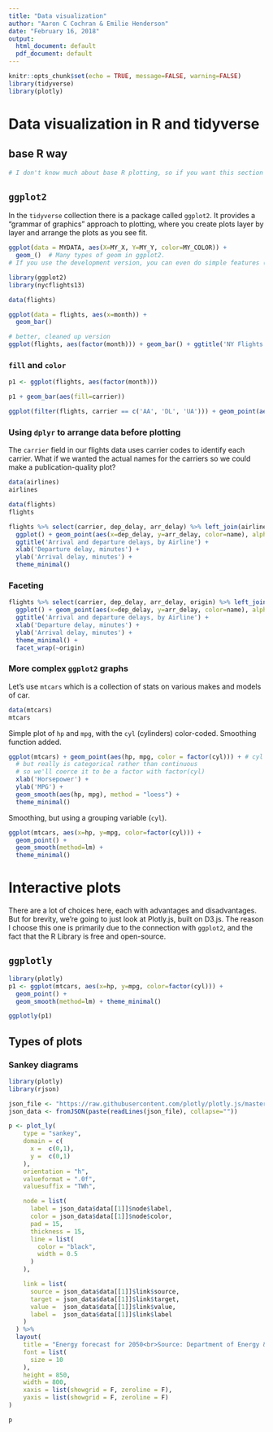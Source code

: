 ```yaml
---
title: "Data visualization"
author: "Aaron C Cochran & Emilie Henderson"
date: "February 16, 2018"
output:
  html_document: default
  pdf_document: default
---
```


```r
knitr::opts_chunk$set(echo = TRUE, message=FALSE, warning=FALSE)
library(tidyverse)
library(plotly)
```

# Data visualization in R and tidyverse

## base R way

```r
# I don't know much about base R plotting, so if you want this section please take it
```


## `ggplot2`

In the `tidyverse` collection there is a package called `ggplot2`. It provides a "grammar of graphics" approach to plotting, where you create plots layer by layer and arrange the plots as you see fit. 



```r

ggplot(data = MYDATA, aes(X=MY_X, Y=MY_Y, color=MY_COLOR)) +
  geom_()  # Many types of geom in ggplot2. 
# If you use the development version, you can even do simple features (spatial)

```


```r
library(ggplot2)
library(nycflights13)

data(flights)

ggplot(data = flights, aes(x=month)) +
  geom_bar()

```

```r
# better, cleaned up version
ggplot(flights, aes(factor(month))) + geom_bar() + ggtitle('NY Flights by Month, 2013') + xlab('Month') + ylab('Count') + theme_minimal()
```

### `fill` and `color` 

```r
p1 <- ggplot(flights, aes(factor(month))) 

p1 + geom_bar(aes(fill=carrier))

```

```r
ggplot(filter(flights, carrier == c('AA', 'DL', 'UA'))) + geom_point(aes(x=dep_delay, y=arr_delay, color=carrier))
```

### Using `dplyr` to arrange data before plotting

The `carrier` field in our flights data uses carrier codes to identify each carrier. What if we wanted the actual names for the carriers so we could make a publication-quality plot?

```r
data(airlines)
airlines

data(flights)
flights
```

```r
flights %>% select(carrier, dep_delay, arr_delay) %>% left_join(airlines, by="carrier") %>% filter(carrier == c("AA","UA", "DL")) %>% 
  ggplot() + geom_point(aes(x=dep_delay, y=arr_delay, color=name), alpha=.5) +
  ggtitle('Arrival and departure delays, by Airline') +
  xlab('Departure delay, minutes') + 
  ylab('Arrival delay, minutes') +
  theme_minimal()
```

### Faceting

```r
flights %>% select(carrier, dep_delay, arr_delay, origin) %>% left_join(airlines, by="carrier") %>% filter(carrier == c("AA","UA", "DL")) %>% 
  ggplot() + geom_point(aes(x=dep_delay, y=arr_delay, color=name), alpha=.5) +
  ggtitle('Arrival and departure delays, by Airline') +
  xlab('Departure delay, minutes') + 
  ylab('Arrival delay, minutes') +
  theme_minimal() +
  facet_wrap(~origin)
```

### More complex `ggplot2` graphs


Let's use `mtcars` which is a collection of stats on various makes and models of car. 
```r
data(mtcars)
mtcars
```

Simple plot of `hp` and `mpg`, with the `cyl` (cylinders) color-coded. Smoothing function added.
```r
ggplot(mtcars) + geom_point(aes(hp, mpg, color = factor(cyl))) + # cyl is numeric in this dataset, 
  # but really is categorical rather than continuous
  # so we'll coerce it to be a factor with factor(cyl)
  xlab('Horsepower') +
  ylab('MPG') +
  geom_smooth(aes(hp, mpg), method = "loess") +
  theme_minimal()
```

Smoothing, but using a grouping variable (`cyl`). 

```r

ggplot(mtcars, aes(x=hp, y=mpg, color=factor(cyl))) +
  geom_point() + 
  geom_smooth(method=lm) + 
  theme_minimal()

```


# Interactive plots

There are a lot of choices here, each with advantages and disadvantages. But for brevity, we're going to just look at Plotly.js, built on D3.js. The reason I choose this one is primarily due to the connection with `ggplot2`, and the fact that the R Library is free and open-source. 

## `ggplotly` 

```r
library(plotly)
p1 <- ggplot(mtcars, aes(x=hp, y=mpg, color=factor(cyl))) +
  geom_point() + 
  geom_smooth(method=lm) + theme_minimal()

ggplotly(p1)
```

## Types of plots

### Sankey diagrams

```r
library(plotly)
library(rjson)

json_file <- "https://raw.githubusercontent.com/plotly/plotly.js/master/test/image/mocks/sankey_energy.json"
json_data <- fromJSON(paste(readLines(json_file), collapse=""))

p <- plot_ly(
    type = "sankey",
    domain = c(
      x =  c(0,1),
      y =  c(0,1)
    ),
    orientation = "h",
    valueformat = ".0f",
    valuesuffix = "TWh",

    node = list(
      label = json_data$data[[1]]$node$label,
      color = json_data$data[[1]]$node$color,
      pad = 15,
      thickness = 15,
      line = list(
        color = "black",
        width = 0.5
      )
    ),

    link = list(
      source = json_data$data[[1]]$link$source,
      target = json_data$data[[1]]$link$target,
      value =  json_data$data[[1]]$link$value,
      label =  json_data$data[[1]]$link$label
    )
  ) %>% 
  layout(
    title = "Energy forecast for 2050<br>Source: Department of Energy & Climate Change, Tom Counsell via <a href='https://bost.ocks.org/mike/sankey/'>Mike Bostock</a>",
    font = list(
      size = 10
    ),
    height = 850, 
    width = 800,
    xaxis = list(showgrid = F, zeroline = F),
    yaxis = list(showgrid = F, zeroline = F)
)

p


```

